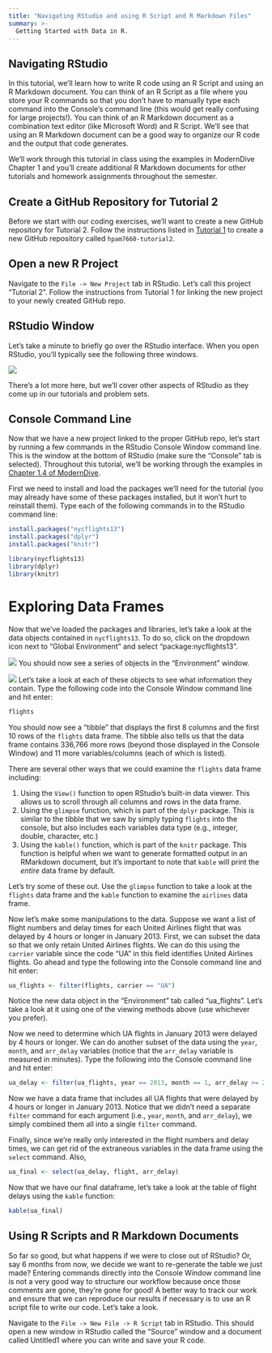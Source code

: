 ```yaml
---
title: "Navigating RStudio and using R Script and R Markdown Files"
summary: >-
  Getting Started with Data in R. 
---
```


## Navigating RStudio

In this tutorial, we'll learn how to write R code using an R Script and using an R Markdown document. You can think of an R Script as a file where you store your R commands so that you don't have to manually type each command into the Console's command line (this would get really confusing for large projects!). You can think of an R Markdown document as a combination text editor (like Microsoft Word) and R Script. We'll see that using an R Markdown document can be a good way to organize our R code and the output that code generates.  

We'll work through this tutorial in class using the examples in ModernDive Chapter 1 and you'll create additional R Markdown documents for other tutorials and homework assignments throughout the semester.

## Create a GitHub Repository for Tutorial 2

Before we start with our coding exercises, we'll want to create a new GitHub repository for Tutorial 2. Follow the instructions listed in [Tutorial 1](/assignments/tutorial_1.qmd) to create a new GitHub repository called `hpam7660-tutorial2`.

## Open a new R Project

Navigate to the `File -> New Project` tab in RStudio. Let's call this project "Tutorial 2". Follow the instructions from Tutorial 1 for linking the new project to your newly created GitHub repo.

## RStudio Window

Let's take a minute to briefly go over the RStudio interface. When you open RStudio, you'll typically see the following three windows.

![](/img/tutorial_2_0.png){fig-alt="RStudio Windows"}

There's a lot more here, but we'll cover other aspects of RStudio as they come up in our tutorials and problem sets.

## Console Command Line

Now that we have a new project linked to the proper GitHub repo, let's start by running a few commands in the RStudio Console Window command line. This is the window at the bottom of RStudio (make sure the "Console" tab is selected). Throughout this tutorial, we'll be working through the examples in [Chapter 1.4 of ModernDive](https://moderndive.com/1-getting-started.html#nycflights13).

First we need to install and load the packages we'll need for the tutorial (you may already have some of these packages installed, but it won't hurt to reinstall them). Type each of the following commands in to the RStudio command line:

```r
install.packages("nycflights13")
install.packages("dplyr")
install.packages("knitr")

library(nycflights13)
library(dplyr)
library(knitr)
```

# Exploring Data Frames 
Now that we've loaded the packages and libraries, let's take a look at the data objects contained in `nycflights13`. To do so, click on the dropdown icon next to "Global Environment" and select "package:nycflights13".

![](/img/tutorial_2_1.png){fig-alt="Global Environment"}
You should now see a series of objects in the "Environment" window. 

![](/img/tutorial_2_2.png){fig-alt="nycflights13 Environment"}
Let's take a look at each of these objects to see what information they contain. Type the following code into the Console Window command line and hit enter:

```r
flights
```

You should now see a "tibble" that displays the first 8 columns and the first 10 rows of the `flights` data frame. The tibble also tells us that the data frame contains 336,766 more rows (beyond those displayed in the Console Window) and 11 more variables/columns (each of which is listed).

There are several other ways that we could examine the `flights` data frame including:

1. Using the `View()` function to open RStudio's built-in data viewer. This allows us to scroll through all columns and rows in the data frame.
2. Using the `glimpse` function, which is part of the `dplyr` package. This is similar to the tibble that we saw by simply typing `flights` into the console, but also includes each variables data type (e.g., integer, double, character, etc.)
3. Using the `kable()` function, which is part of the `knitr` package. This function is helpful when we want to generate formatted output in an RMarkdown document, but it's important to note that `kable` will print the *entire* data frame by default.

Let's try some of these out. Use the `glimpse` function to take a look at the `flights` data frame and the `kable` function to examine the `airlines` data frame.

Now let's make some manipulations to the data. Suppose we want a list of flight numbers and delay times for each United Airlines flight that was delayed by 4 hours or longer in January 2013. First, we can subset the data so that we only retain United Airlines flights. We can do this using the `carrier` variable since the code "UA" in this field identifies United Airlines flights. Go ahead and type the following into the Console command line and hit enter:

```r
ua_flights <- filter(flights, carrier == "UA")
```

Notice the new data object in the "Environment" tab called "ua_flights". Let's take a look at it using one of the viewing methods above (use whichever you prefer).

Now we need to determine which UA flights in January 2013 were delayed by 4 hours or longer. We can do another subset of the data using the `year`, `month`, and `arr_delay` variables (notice that the `arr_delay` variable is measured in minutes). Type the following into the Console command line and hit enter:

```r
ua_delay <- filter(ua_flights, year == 2013, month == 1, arr_delay >= 240)
```

Now we have a data frame that includes all UA flights that were delayed by 4 hours or longer in January 2013. Notice that we didn't need a separate `filter` command for each argument (i.e., `year`, `month`, and `arr_delay`), we simply combined them all into a single `filter` command. 

Finally, since we're really only interested in the flight numbers and delay times, we can get rid of the extraneous variables in the data frame using the `select` command. Also,  

```r
ua_final <- select(ua_delay, flight, arr_delay)
```

Now that we have our final dataframe, let's take a look at the table of flight delays using the `kable` function:

```r
kable(ua_final)
```

## Using R Scripts and R Markdown Documents 
So far so good, but what happens if we were to close out of RStudio? Or, say 6 months from now, we decide we want to re-generate the table we just made? Entering commands directly into the Console Window command line is not a very good way to structure our workflow because once those comments are gone, they're gone for good! A better way to track our work and ensure that we can reproduce our results if necessary is to use an R script file to write our code. Let's take a look.

Navigate to the `File -> New File -> R Script` tab in RStudio. This should open a new window in RStudio called the "Source" window and a document called Untitled1 where you can write and save your R code.


